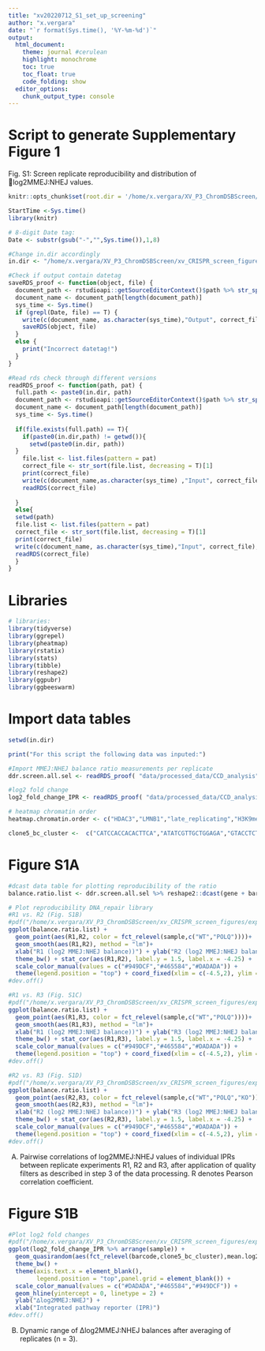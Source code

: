 ```yaml
---
title: "xv20220712_S1_set_up_screening"
author: "x.vergara"
date: "`r format(Sys.time(), '%Y-%m-%d')`"
output:
  html_document:
    theme: journal #cerulean
    highlight: monochrome
    toc: true
    toc_float: true
    code_folding: show
  editor_options:
    chunk_output_type: console
---
```

# Script to generate Supplementary Figure 1

Fig. S1: Screen replicate reproducibility and distribution of log2MMEJ:NHEJ values. 

```r
knitr::opts_chunk$set(root.dir = '/home/x.vergara/XV_P3_ChromDSBScreen/xv_CRISPR_screen_figures/rmarkdown/xv20210920_paper_scripts/short_version/knit_html/')

StartTime <-Sys.time()
library(knitr)

# 8-digit Date tag:
Date <- substr(gsub("-","",Sys.time()),1,8)

#Change in.dir accordingly
in.dir <- "/home/x.vergara/XV_P3_ChromDSBScreen/xv_CRISPR_screen_figures/"

#Check if output contain datetag
saveRDS_proof <- function(object, file) {
  document_path <- rstudioapi::getSourceEditorContext()$path %>% str_split(pattern = "/") %>% unlist()
  document_name <- document_path[length(document_path)]
  sys_time <- Sys.time()
  if (grepl(Date, file) == T) {
    write(c(document_name, as.character(sys_time),"Output", correct_file), file = paste0(in.dir,"log"), ncolumns = 4, sep = "\t", append = T)
    saveRDS(object, file)
  }
  else {
    print("Incorrect datetag!")
  }
}

#Read rds check through different versions
readRDS_proof <- function(path, pat) {
  full.path <- paste0(in.dir, path)
  document_path <- rstudioapi::getSourceEditorContext()$path %>% str_split(pattern = "/") %>% unlist()
  document_name <- document_path[length(document_path)]
  sys_time <- Sys.time()
  
  if(file.exists(full.path) == T){
    if(paste0(in.dir,path) != getwd()){
      setwd(paste0(in.dir, path))
  }
    file.list <- list.files(pattern = pat)
    correct_file <- str_sort(file.list, decreasing = T)[1]
    print(correct_file)
    write(c(document_name,as.character(sys_time) ,"Input", correct_file), file = paste0(in.dir,"log"), ncolumns = 4, sep = "\t", append = T)
    readRDS(correct_file)
    
  }
  else{
  setwd(path)
  file.list <- list.files(pattern = pat)
  correct_file <- str_sort(file.list, decreasing = T)[1]
  print(correct_file)
  write(c(document_name, as.character(sys_time),"Input", correct_file),file = paste0(in.dir,"log"), ncolumns = 4, sep = "\t", append = T)
  readRDS(correct_file)
  }
}
```

# Libraries
```r
# libraries:
library(tidyverse)
library(ggrepel)
library(pheatmap)
library(rstatix)
library(stats)
library(tibble)
library(reshape2)
library(ggpubr)
library(ggbeeswarm)
```

# Import data tables
```r
setwd(in.dir)

print("For this script the following data was inputed:")

#Import MMEJ:NHEJ balance ratio measurements per replicate
ddr.screen.all.sel <- readRDS_proof( "data/processed_data/CCD_analysis","raw_data")

#log2 fold change
log2_fold_change_IPR <- readRDS_proof( "data/processed_data/CCD_analysis","differentials_log2_MMEJ")

# heatmap chromatin order
heatmap.chromatin.order <- c("HDAC3","LMNB1","late_replicating","H3K9me2","H3K9me3","HDAC1","EZH2","H3K27me3","CTCF","SMC3","m5C","HDAC2","POL2","POL2AS2","H3K36me3","TTseq","Dam","H3K79me2","H2AFZ","DNAse","H3K4me3","H4K5acK8ac","H3K4me1","H3K27ac","H3K4me2")

clone5_bc_cluster <-  c("CATCCACCACACTTCA","ATATCGTTGCTGGAGA","GTACCTCTCGATAGTG","TCTTTTGAGGAGCTGA","CATTTCTGATCAATAA","TGGCCAATATTTGTCT","ACTGTCGAGTTGTCCG","GAGCGCGTCACCGGGT","GCGCACCCTTTAATTG","ACCCCTAAAGGCGCTG","CGGCCTGAAGGTCAGG","AGAAAATAATATGACG","TTGAACGCGGGCTCGG","CCGGGGACGTATGCAC","GCTAACATCACGAATC","ATACTATATTTAACGG","TATGGCTGTCGGGTAG","AGGGCGTAAAATATTT","TGTCCCTTAGTACTTT")
```

# Figure S1A
```r

#dcast data table for plotting reproducibility of the ratio
balance.ratio.list <- ddr.screen.all.sel %>% reshape2::dcast(gene + barcode + sample + well + plate ~ rep, value.var = "log2MMEJNHEJratio") %>% arrange(sample)

# Plot reproducibility DNA_repair library
#R1 vs. R2 (Fig. S1B)
#pdf("/home/x.vergara/XV_P3_ChromDSBScreen/xv_CRISPR_screen_figures/export/xv20220117_paper_figure_short/supplementary_figures/figure_S1_general_controls/xv20231009_log2balance_corplot_R1_R2.pdf",width = 4, height = 4)
ggplot(balance.ratio.list) + 
  geom_point(aes(R1,R2, color = fct_relevel(sample,c("WT","POLQ"))))+ 
  geom_smooth(aes(R1,R2), method = "lm")+ 
  xlab("R1 (log2 MMEJ:NHEJ balance))") + ylab("R2 (log2 MMEJ:NHEJ balance)") + 
  theme_bw() + stat_cor(aes(R1,R2), label.y = 1.5, label.x = -4.25) +
  scale_color_manual(values = c("#949DCF","#465584","#DADADA")) +
  theme(legend.position = "top") + coord_fixed(xlim = c(-4.5,2), ylim = c(-4.5,2))
#dev.off()

#R1 vs. R3 (Fig. S1C)
#pdf("/home/x.vergara/XV_P3_ChromDSBScreen/xv_CRISPR_screen_figures/export/xv20220117_paper_figure_short/supplementary_figures/figure_S1_general_controls/xv20231010_log2balance_corplot_R1_R3.pdf",width = 4, height = 4)
ggplot(balance.ratio.list) + 
  geom_point(aes(R1,R3, color = fct_relevel(sample,c("WT","POLQ"))))+ 
  geom_smooth(aes(R1,R3), method = "lm")+ 
  xlab("R1 (log2 MMEJ:NHEJ balance))") + ylab("R3 (log2 MMEJ:NHEJ balance)") + 
  theme_bw() + stat_cor(aes(R1,R3), label.y = 1.5, label.x = -4.25) +
  scale_color_manual(values = c("#949DCF","#465584","#DADADA")) +
  theme(legend.position = "top") + coord_fixed(xlim = c(-4.5,2), ylim = c(-4.5,2))
#dev.off()

#R2 vs. R3 (Fig. S1D)
#pdf("/home/x.vergara/XV_P3_ChromDSBScreen/xv_CRISPR_screen_figures/export/xv20220117_paper_figure_short/supplementary_figures/figure_S1_general_controls/xv20231010_log2balance_corplot_R2_R3.pdf",width = 4, height = 4)
ggplot(balance.ratio.list) + 
  geom_point(aes(R2,R3, color = fct_relevel(sample,c("WT","POLQ","KO"))))+ 
  geom_smooth(aes(R2,R3), method = "lm")+ 
  xlab("R2 (log2 MMEJ:NHEJ balance))") + ylab("R3 (log2 MMEJ:NHEJ balance)") + 
  theme_bw() + stat_cor(aes(R2,R3), label.y = 1.5, label.x = -4.25) +
  scale_color_manual(values = c("#949DCF","#465584","#DADADA")) +
  theme(legend.position = "top") + coord_fixed(xlim = c(-4.5,2), ylim = c(-4.5,2))
#dev.off()

```

A) Pairwise correlations of log2MMEJ:NHEJ values of individual IPRs between replicate experiments R1, R2 and R3, after application of quality filters as described in step 3 of the data processing. R denotes Pearson correlation coefficient.


# Figure S1B
```r
#Plot log2 fold changes
#pdf("/home/x.vergara/XV_P3_ChromDSBScreen/xv_CRISPR_screen_figures/export/xv20220117_paper_figure_short/supplementary_figures/figure_S1_general_controls/xv20231010_delta_log2_measurements.pdf",width = 4, height = 3)
ggplot(log2_fold_change_IPR %>% arrange(sample)) +
  geom_quasirandom(aes(fct_relevel(barcode,clone5_bc_cluster),mean.log2foldchange, color = sample), dodge.width = 0.5, size = 0.8) + 
  theme_bw() + 
  theme(axis.text.x = element_blank(),
        legend.position = "top",panel.grid = element_blank()) + 
  scale_color_manual(values = c("#DADADA","#465584","#949DCF")) +
  geom_hline(yintercept = 0, linetype = 2) +
  ylab("∆log2MMEJ:NHEJ") +
  xlab("Integrated pathway reporter (IPR)")
#dev.off()

```

B) Dynamic range of ∆log2MMEJ:NHEJ balances after averaging of replicates (n = 3). 
